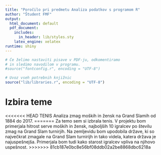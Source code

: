 ```yaml
---
title: "Poročilo pri predmetu Analiza podatkov s programom R"
author: "Študent FMF"
output:
  html_document: default
  pdf_document:
    includes:
      in_header: lib/styles.sty
    latex_engine: xelatex
runtime: shiny
---
```


```r
# Če želimo nastaviti pisave v PDF-ju, odkomentiramo
# in sledimo navodilom v programu.
#source("fontconfig.r", encoding = "UTF-8")

# Uvoz vseh potrebnih knjižnic
source("lib/libraries.r", encoding = "UTF-8")
```

# Izbira teme

<<<<<<< HEAD
TENIS
Analiza zmag moških in žensk na Grand Slamih od 1884 do 2017. 
=======
Za temo sem si izbrala tenis. V projektu bom primerjala hitrost serve moških in žensk, najboljših 10 igralcev po številu zmag na Grand Slam turnirjih. Na zemljevidu bom upodobila države, ki so največkrat zmagale na Grand Slam turnirijh in tako videla, katera država je najuspešnejša. Primerjala bom tudi kako starost igralcev vpliva na njihovo uspešnost. 
>>>>>>> 81cb187e0bc8e56bf08ddb02a2be8868dbc6218a


